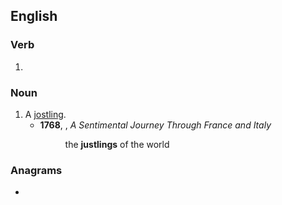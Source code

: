 ==English==

===Verb===
{{head|en|verb form}}

# {{present participle of|en|justle|nocat=1}}

===Noun===
{{en-noun}}

# A [[jostling]].
#* '''1768''', {{w|Laurence Sterne}}, ''A Sentimental Journey Through France and Italy''
#*: the '''justlings''' of the world

===Anagrams===
* {{anagrams|en|a=gijlnstu|junglist}}